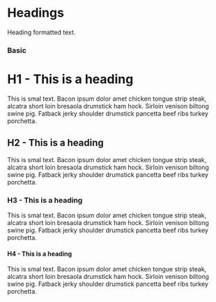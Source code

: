 
<Meta title="Components/Typography/Headings" />

# Headings

Heading formatted text.

### Basic

<Canvas>
    <Story name="basic">
        <React.Fragment>
            <H1>H1 - This is a heading</H1>
            <Paragraph>
                This is smal text. Bacon ipsum dolor amet chicken tongue strip steak, alcatra short
                loin bresaola drumstick ham hock. Sirloin venison biltong swine pig. Fatback jerky
                shoulder drumstick pancetta beef ribs turkey porchetta.
            </Paragraph>
            <H2>H2 - This is a heading</H2>
            <Paragraph>
                This is smal text. Bacon ipsum dolor amet chicken tongue strip steak, alcatra short
                loin bresaola drumstick ham hock. Sirloin venison biltong swine pig. Fatback jerky
                shoulder drumstick pancetta beef ribs turkey porchetta.
            </Paragraph>
            <H3>H3 - This is a heading</H3>
            <Paragraph>
                This is smal text. Bacon ipsum dolor amet chicken tongue strip steak, alcatra short
                loin bresaola drumstick ham hock. Sirloin venison biltong swine pig. Fatback jerky
                shoulder drumstick pancetta beef ribs turkey porchetta.
            </Paragraph>
            <H4>H4 - This is a heading</H4>
            <Paragraph>
                This is smal text. Bacon ipsum dolor amet chicken tongue strip steak, alcatra short
                loin bresaola drumstick ham hock. Sirloin venison biltong swine pig. Fatback jerky
                shoulder drumstick pancetta beef ribs turkey porchetta.
            </Paragraph>
        </React.Fragment>
    </Story>
</Canvas>
